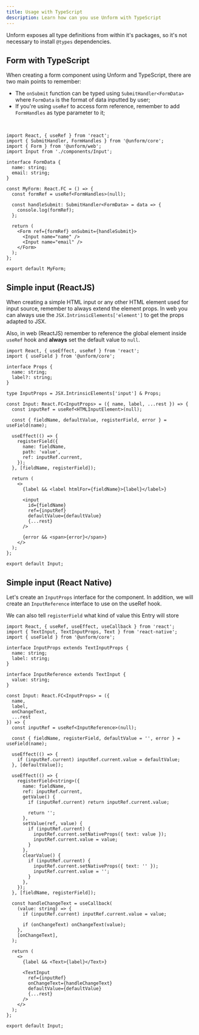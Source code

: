 ```yaml
---
title: Usage with TypeScript
description: Learn how can you use Unform with TypeScript
---
```


Unform exposes all type definitions from within it's packages, so it's not necessary to install `@types` dependencies.

## Form with TypeScript

When creating a form component using Unform and TypeScript, there are two main points to remember:

- The `onSubmit` function can be typed using `SubmitHandler<FormData>` where `FormData` is the format of data inputted by user;
- If you're using `useRef` to access form reference, remember to add `FormHandles` as type parameter to it;

<br />

```tsx lineNumbers=true
import React, { useRef } from 'react';
import { SubmitHandler, FormHandles } from '@unform/core';
import { Form } from '@unform/web';
import Input from './components/Input';

interface FormData {
  name: string;
  email: string;
}

const MyForm: React.FC = () => {
  const formRef = useRef<FormHandles>(null);

  const handleSubmit: SubmitHandler<FormData> = data => {
    console.log(formRef);
  };

  return (
    <Form ref={formRef} onSubmit={handleSubmit}>
      <Input name="name" />
      <Input name="email" />
    </Form>
  );
};

export default MyForm;
```

## Simple input (ReactJS)

When creating a simple HTML input or any other HTML element used for input source, remember to always extend the element props. In web you can always use the `JSX.IntrinsicElements['element']` to get the props adapted to JSX.

Also, in web (ReactJS) remember to reference the global element inside `useRef` hook and **always** set the default value to `null`.

```tsx lineNumbers=true
import React, { useEffect, useRef } from 'react';
import { useField } from '@unform/core';

interface Props {
  name: string;
  label?: string;
}

type InputProps = JSX.IntrinsicElements['input'] & Props;

const Input: React.FC<InputProps> = ({ name, label, ...rest }) => {
  const inputRef = useRef<HTMLInputElement>(null);

  const { fieldName, defaultValue, registerField, error } = useField(name);

  useEffect(() => {
    registerField({
      name: fieldName,
      path: 'value',
      ref: inputRef.current,
    });
  }, [fieldName, registerField]);

  return (
    <>
      {label && <label htmlFor={fieldName}>{label}</label>}

      <input
        id={fieldName}
        ref={inputRef}
        defaultValue={defaultValue}
        {...rest}
      />

      {error && <span>{error}</span>}
    </>
  );
};

export default Input;
```

## Simple input (React Native)

Let's create an `InputProps` interface for the component.
In addition, we will create an `InputReference` interface to use on the useRef hook.

We can also tell `registerField` what kind of value this Entry will store

```tsx lineNumbers=true
import React, { useRef, useEffect, useCallback } from 'react';
import { TextInput, TextInputProps, Text } from 'react-native';
import { useField } from '@unform/core';

interface InputProps extends TextInputProps {
  name: string;
  label: string;
}

interface InputReference extends TextInput {
  value: string;
}

const Input: React.FC<InputProps> = ({
  name,
  label,
  onChangeText,
  ...rest
}) => {
  const inputRef = useRef<InputReference>(null);

  const { fieldName, registerField, defaultValue = '', error } = useField(name);

  useEffect(() => {
    if (inputRef.current) inputRef.current.value = defaultValue;
  }, [defaultValue]);

  useEffect(() => {
    registerField<string>({
      name: fieldName,
      ref: inputRef.current,
      getValue() {
        if (inputRef.current) return inputRef.current.value;

        return '';
      },
      setValue(ref, value) {
        if (inputRef.current) {
          inputRef.current.setNativeProps({ text: value });
          inputRef.current.value = value;
        }
      },
      clearValue() {
        if (inputRef.current) {
          inputRef.current.setNativeProps({ text: '' });
          inputRef.current.value = '';
        }
      },
    });
  }, [fieldName, registerField]);

  const handleChangeText = useCallback(
    (value: string) => {
      if (inputRef.current) inputRef.current.value = value;

      if (onChangeText) onChangeText(value);
    },
    [onChangeText],
  );

  return (
    <>
      {label && <Text>{label}</Text>}

      <TextInput
        ref={inputRef}
        onChangeText={handleChangeText}
        defaultValue={defaultValue}
        {...rest}
      />
    </>
  );
};

export default Input;
```
